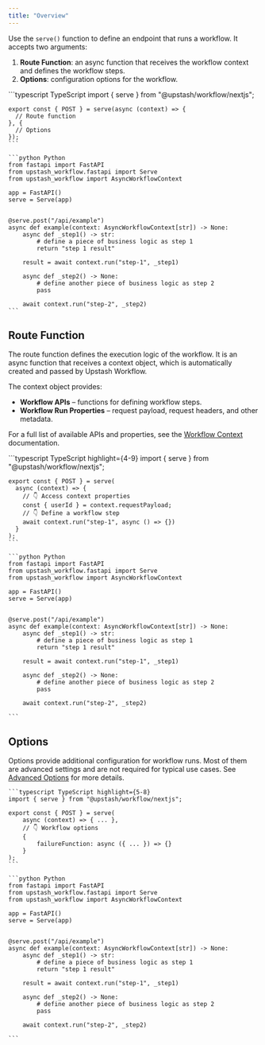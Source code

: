 ```yaml
---
title: "Overview"
---
```


Use the `serve()` function to define an endpoint that runs a workflow.
It accepts two arguments:

1. **Route Function**: an async function that receives the workflow context and defines the workflow steps.
2. **Options**: configuration options for the workflow.

<CodeGroup>
    ```typescript TypeScript
    import { serve } from "@upstash/workflow/nextjs";

    export const { POST } = serve(async (context) => {
      // Route function
    }, {
      // Options
    });
    ```

    ```python Python
    from fastapi import FastAPI
    from upstash_workflow.fastapi import Serve
    from upstash_workflow import AsyncWorkflowContext

    app = FastAPI()
    serve = Serve(app)


    @serve.post("/api/example")
    async def example(context: AsyncWorkflowContext[str]) -> None:
        async def _step1() -> str:
            # define a piece of business logic as step 1
            return "step 1 result"

        result = await context.run("step-1", _step1)

        async def _step2() -> None:
            # define another piece of business logic as step 2
            pass

        await context.run("step-2", _step2)
    ```
</CodeGroup>

## Route Function

The route function defines the execution logic of the workflow.
It is an async function that receives a context object, which is automatically created and passed by Upstash Workflow.

The context object provides:
- **Workflow APIs** – functions for defining workflow steps.
- **Workflow Run Properties** – request payload, request headers, and other metadata.

For a full list of available APIs and properties, see the [Workflow Context](/workflow/basics/context) documentation.

<CodeGroup>
    ```typescript TypeScript highlight={4-9}
    import { serve } from "@upstash/workflow/nextjs";

    export const { POST } = serve(
      async (context) => {
        // 👇 Access context properties
        const { userId } = context.requestPayload;
        // 👇 Define a workflow step
        await context.run("step-1", async () => {})
      }
    );
    ```

    ```python Python
    from fastapi import FastAPI
    from upstash_workflow.fastapi import Serve
    from upstash_workflow import AsyncWorkflowContext

    app = FastAPI()
    serve = Serve(app)


    @serve.post("/api/example")
    async def example(context: AsyncWorkflowContext[str]) -> None:
        async def _step1() -> str:
            # define a piece of business logic as step 1
            return "step 1 result"

        result = await context.run("step-1", _step1)

        async def _step2() -> None:
            # define another piece of business logic as step 2
            pass

        await context.run("step-2", _step2)

    ```
</CodeGroup>

## Options

Options provide additional configuration for workflow runs.
Most of them are advanced settings and are not required for typical use cases. See [Advanced Options](/workflow/basics/serve/advanced) for more details.

<CodeGroup>

    ```typescript TypeScript highlight={5-8}
    import { serve } from "@upstash/workflow/nextjs";

    export const { POST } = serve(
        async (context) => { ... },
        // 👇 Workflow options
        {
            failureFunction: async ({ ... }) => {}
        }
    );
    ```

    ```python Python
    from fastapi import FastAPI
    from upstash_workflow.fastapi import Serve
    from upstash_workflow import AsyncWorkflowContext

    app = FastAPI()
    serve = Serve(app)


    @serve.post("/api/example")
    async def example(context: AsyncWorkflowContext[str]) -> None:
        async def _step1() -> str:
            # define a piece of business logic as step 1
            return "step 1 result"

        result = await context.run("step-1", _step1)

        async def _step2() -> None:
            # define another piece of business logic as step 2
            pass

        await context.run("step-2", _step2)

    ```
</CodeGroup>

